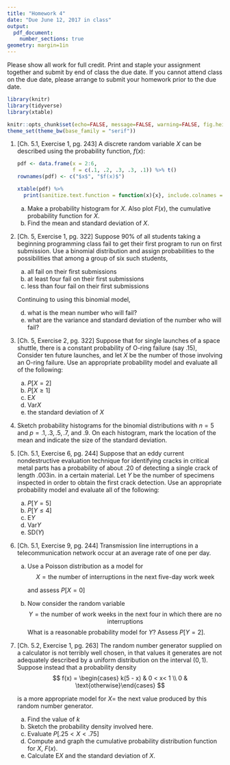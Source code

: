 ```yaml
---
title: "Homework 4"
date: "Due June 12, 2017 in class"
output: 
  pdf_document:
    number_sections: true
geometry: margin=1in
---
```


Please show all work for full credit. Print and staple your assignment together and submit by end of class the due date. If you cannot attend class on the due date, please arrange to submit your homework prior to the due date.

```r
library(knitr)
library(tidyverse)
library(xtable)

knitr::opts_chunk$set(echo=FALSE, message=FALSE, warning=FALSE, fig.height = 2)
theme_set(theme_bw(base_family = "serif"))
```

1. [Ch. 5.1, Exercise 1, pg. 243] A discrete random variable $X$ can be described using the probability function, $f(x)$:

    ```r
    pdf <- data.frame(x = 2:6,
                      f = c(.1, .2, .3, .3, .1)) %>% t()
    rownames(pdf) <- c("$x$", "$f(x)$")
    
    xtable(pdf) %>%
      print(sanitize.text.function = function(x){x}, include.colnames = FALSE, comment = FALSE)
    ```
    
    a) Make a probability histogram for $X$. Also plot $F(x)$, the cumulative probability function for $X$.
    b) Find the mean and standard deviation of $X$.
    
1. [Ch. 5, Exercise 1, pg. 322] Suppose $90$% of all students taking a beginning programming class fail to get their first program to run on first submission. Use a binomial distribution and assign probabilities to the possibilities that among a group of six such students,
    a) all fail on their first submissions
    b) at least four fail on their first submissions
    c) less than four fail on their first submissions  
    
    Continuing to using this binomial model,
    d) what is the mean number who will fail?
    e) what are the variance and standard deviation of the number who will fail?
    
1. [Ch. 5, Exercise 2, pg. 322] Suppose that for single launches of a space shuttle, there is a constant probability of O-ring failure (say $.15$), Consider ten future launches, and let $X$ be the number of those involving an O-ring failure. Use an appropriate probability model and evaluate all of the following:
    a) $P[X = 2]$
    b) $P[X \ge 1]$
    c) $\text{E}X$
    d) $\text{Var} X$
    e) the standard deviation of $X$
    
1. Sketch probability histograms for the binomial distributions with $n = 5$ and $p = .1, .3, .5, .7$, and $.9$. On each histogram, mark the location of the mean and indicate the size of the standard deviation.
    

1. [Ch. 5.1, Exercise 6, pg. 244] Suppose that an eddy current nondestructive evaluation technique for identifying cracks in critical metal parts has a probability of about $.20$ of detecting a single crack of length $.003$in. in a certain material. Let $Y$ be the number of specimens inspected in order to obtain the first crack detection. Use an appropriate probability model and evaluate all of the following:
    a) $P[Y = 5]$
    b) $P[Y \le 4]$
    c) $\text{E}Y$
    d) $\text{Var}Y$
    e) $\text{SD}(Y)$
    
1. [Ch. 5.1, Exercise 9, pg. 244] Transmission line interruptions in a telecommunication network occur at an average rate of one per day.
    a) Use a Poisson distribution as a model for
        $$
        X = \text{the number of interruptions in the next five-day work week}
        $$
        
        and assess $P[X = 0]$
    b) Now consider the random variable
        $$
        Y = \text{the number of work weeks in the next four in which there are no interruptions}
        $$
        What is a reasonable probability model for $Y$? Assess $P[Y = 2]$.

1. [Ch. 5.2, Exercise 1, pg. 263] The random number generator supplied on a calculator is not terribly well chosen, in that values it generates are not adequately described by a uniform distribution on the interval $(0,1)$. Suppose instead that a probability density
    $$
    f(x) = \begin{cases} k(5 - x) & 0 < x< 1 \\ 0 & \text{otherwise}\end{cases}
    $$
    
    is a more appropriate model for $X =$ the next value produced by this random number generator.
    
    a) Find the value of $k$
    b) Sketch the probability density involved here.
    c) Evaluate $P[.25 < X < .75]$
    d) Compute and graph the cumulative probability distribution function for $X$, $F(x)$.
    e) Calculate $\text{E}X$ and the standard deviation of $X$.
    
